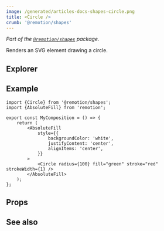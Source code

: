 ```yaml
---
image: /generated/articles-docs-shapes-circle.png
title: <Circle />
crumb: '@remotion/shapes'
---
```



_Part of the [`@remotion/shapes`](/docs/shapes) package._

Renders an SVG element drawing a circle.

## Explorer

<Demo type="circle" />

## Example

```tsx twoslash title="src/Circle.tsx"
import {Circle} from '@remotion/shapes';
import {AbsoluteFill} from 'remotion';

export const MyComposition = () => {
	return (
		<AbsoluteFill
			style={{
				backgroundColor: 'white',
				justifyContent: 'center',
				alignItems: 'center',
			}}
		>
			<Circle radius={100} fill="green" stroke="red" strokeWidth={1} />
		</AbsoluteFill>
	);
};
```

## Props

<ShapeOptions shape="circle" all />

## See also

<ShapeSeeAlso shape="circle" />
